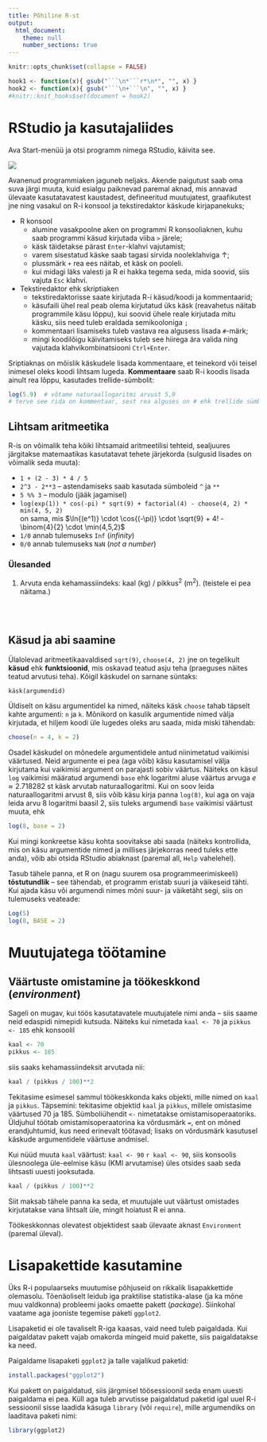 ```yaml
---
title: Põhiline R-st
output: 
  html_document:
    theme: null
    number_sections: true
---
```


 
```r
knitr::opts_chunk$set(collapse = FALSE)

hook1 <- function(x){ gsub("```\n*```r*\n*", "", x) }
hook2 <- function(x){ gsub("```\n+```\n", "", x) }
#knitr::knit_hooks$set(document = hook2)

```




# RStudio ja kasutajaliides

Ava Start-menüü ja otsi programm nimega RStudio, käivita see.

![](rstudio.png)

Avanenud programmiaken jaguneb neljaks. Akende paigutust saab oma suva järgi muuta, kuid esialgu paiknevad paremal aknad, mis annavad ülevaate kasutatavatest kaustadest, defineeritud muutujatest, graafikutest jne ning vasakul on R-i konsool ja tekstiredaktor käskude kirjapanekuks;

* R konsool
    - alumine vasakpoolne aken on programmi R konsooliaknen, kuhu saab programmi käsud kirjutada viiba `>` järele;
    -	käsk täidetakse pärast `Enter`-klahvi vajutamist;
    -	varem sisestatud käske saab tagasi sirvida nooleklahviga $\uparrow$;
    -	plussmärk `+` rea ees näitab, et käsk on pooleli.
    - kui midagi läks valesti ja R ei hakka tegema seda, mida soovid, siis vajuta `Esc` klahvi.
* Tekstiredaktor ehk skriptiaken
    - tekstiredaktorisse saate kirjutada R-i käsud/koodi ja kommentaarid;
    - käsufaili ühel real peab olema kirjutatud üks käsk (reavahetus näitab programmile käsu lõppu), kui soovid ühele reale kirjutada mitu käsku, siis need tuleb eraldada semikooloniga `;`
    - kommentaari lisamiseks tuleb vastava rea algusess lisada `#`-märk;
    - mingi koodilõigu käivitamiseks tuleb see hiirega ära valida ning vajutada klahvikombinatsiooni `Ctrl+Enter`.


\pagebreak
Sriptiaknas on mõislik käskudele lisada kommentaare, et teinekord või teisel inimesel oleks koodi lihtsam lugeda. **Kommentaare** saab R-i koodis lisada ainult rea lõppu, kasutades trellide-sümbolit:

```r
log(5.9)  # võtame naturaallogaritmi arvust 5,9
# terve see rida on kommentaar, sest rea alguses on # ehk trellide sümbol
```



## Lihtsam aritmeetika
R-is on võimalik teha kõiki lihtsamaid aritmeetilisi tehteid, sealjuures järgitakse matemaatikas kasutatavat tehete järjekorda (sulgusid lisades on võimalik seda muuta): 

- `1 + (2 - 3) * 4 / 5`
- `2^3 - 2**3` -- astendamiseks saab kasutada sümboleid `^` ja `**`
- `5 %% 3` -- modulo (jääk jagamisel)
- `log(exp(1)) * cos(-pi) * sqrt(9) + factorial(4) - choose(4, 2) * min(4, 5, 2)`   
   on sama, mis $\ln{(e^1)} \cdot \cos{(-\pi)} \cdot \sqrt{9} + 4! - \binom{4}{2} \cdot \min(4,5,2)$
- `1/0` annab tulemuseks `Inf` (*infinity*)
- `0/0` annab tulemuseks `NaN` (*not a number*)

### Ülesanded

1. Arvuta enda kehamassiindeks: kaal (kg) / pikkus^2^ (m^2^). (teistele ei pea näitama.)

\
\



## Käsud ja abi saamine

Ülalolevad aritmeetikaavaldised `sqrt(9)`, `choose(4, 2)` jne on tegelikult **käsud** ehk **funktsioonid**, mis oskavad teatud asju teha (praeguses näites teatud arvutusi teha). Kõigil käskudel on sarnane süntaks:

`käsk(argumendid)`

Üldiselt on käsu argumentidel ka nimed, näiteks käsk `choose` tahab täpselt kahte argumenti: `n` ja `k`. Mõnikord on kasulik argumentide nimed välja kirjutada, et hiljem koodi üle lugedes oleks aru saada, mida miski tähendab:
```r
choose(n = 4, k = 2)
```

Osadel käskudel on mõnedele argumentidele antud  niinimetatud vaikimisi väärtused. Neid argumente ei pea (aga võib) käsu kasutamisel välja kirjutama kui vaikimisi argument on parajasti sobiv väärtus. Näiteks on käsul `log` vaikimisi määratud argumendi `base` ehk logaritmi aluse väärtus arvuga $e \approx 2.718282$ st käsk arvutab naturaallogaritmi. Kui on soov leida naturaallogaritmi arvust 8, siis võib käsu kirja panna  `log(8)`, kui aga on vaja leida arvu 8 logaritmi baasil 2, siis tuleks argumendi `base` vaikimisi väärtust muuta, ehk
```r
log(8, base = 2)
```

Kui mingi konkreetse käsu kohta soovitakse abi saada (näiteks kontrollida, mis on käsu argumentide nimed ja millises järjekorras need tuleks ette anda), võib abi otsida RStudio abiaknast (paremal all, `Help` vahelehel).
 

Tasub tähele panna, et R on (nagu suurem osa programmeerimiskeeli) **tõstutundlik** -- see tähendab, et programm eristab suuri ja väikeseid tähti. Kui ajada käsu või argumendi nimes mõni suur- ja väiketäht segi, siis on tulemuseks veateade:
```r
Log(5)
log(8, BASE = 2)
```

# Muutujatega töötamine

## Väärtuste omistamine ja töökeskkond (*environment*)
Sageli on mugav, kui töös kasutatavatele muutujatele nimi anda -- siis saame neid edaspidi nimepidi kutsuda. Näiteks kui nimetada `kaal <- 70`  ja  `pikkus <- 185` ehk konsoolil
```r
kaal <- 70
pikkus <- 185
```
siis saaks kehamassiindeksit arvutada nii:
```r
kaal / (pikkus / 100)**2
```

Tekitasime  esimesel sammul töökeskkonda kaks objekti, mille nimed on `kaal` ja `pikkus`. Täpsemini: tekitasime objektid `kaal` ja `pikkus`, millele omistasime väärtused 70 ja 185. Sümboliühendit `<-` nimetatakse omistamisoperaatoriks. Üldjuhul töötab omistamisoperaatorina ka võrdusmärk `=`, ent on mõned erandjuhtumid, kus need erinevalt töötavad; lisaks on võrdusmärk kasutusel käskude argumentidele väärtuse andmisel.

Kui nüüd muuta `kaal` väärtust: `kaal <- 90` `r kaal <- 90`, siis konsoolis ülesnoolega üle-eelmise käsu (KMI arvutamise) üles otsides saab seda lihtsasti uuesti jooksutada.
```r
kaal / (pikkus / 100)**2
```

Siit maksab tähele panna ka seda, et muutujale uut väärtust omistades kirjutatakse vana lihtsalt üle, mingit hoiatust R ei anna.

Töökeskkonnas olevatest objektidest saab ülevaate aknast `Environment` (paremal üleval).

# Lisapakettide kasutamine

Üks R-i populaarseks muutumise põhjuseid on rikkalik lisapakkettide olemasolu. Tõenäoliselt leidub iga praktilise statistika-alase (ja ka mõne muu valdkonna) probleemi jaoks omaette pakett (*package*). Siinkohal vaatame aga jooniste tegemise paketi `ggplot2`.

Lisapaketid ei ole tavaliselt R-iga kaasas, vaid need tuleb paigaldada. Kui paigaldatav pakett vajab omakorda mingeid muid pakette, siis paigaldatakse ka need.

Paigaldame lisapaketi `ggplot2` ja talle vajalikud paketid:
```r
install.packages("ggplot2")
```

Kui pakett on paigaldatud, siis järgmisel töösessioonil seda enam uuesti paigaldama ei pea. Küll aga tuleb arvutisse paigaldatud paketid igal uuel R-i sessioonil sisse laadida käsuga `library` (või `require`), mille argumendiks on laaditava paketi nimi:
```r
library(ggplot2)
```





